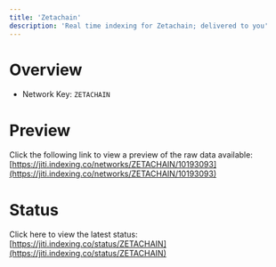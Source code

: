 ```yaml
---
title: 'Zetachain'
description: 'Real time indexing for Zetachain; delivered to you'
---
```


# Overview
- Network Key: `ZETACHAIN`

# Preview
Click the following link to view a preview of the raw data available: [https://jiti.indexing.co/networks/ZETACHAIN/10193093](https://jiti.indexing.co/networks/ZETACHAIN/10193093)

# Status
Click here to view the latest status: [https://jiti.indexing.co/status/ZETACHAIN](https://jiti.indexing.co/status/ZETACHAIN)
